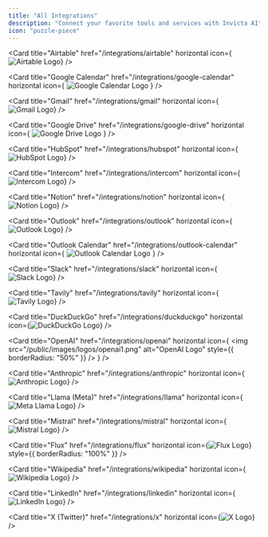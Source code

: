 ```yaml
---
title: "All Integrations"
description: "Connect your favorite tools and services with Invicta AI"
icon: "puzzle-piece"
---
```


<CardGroup cols={2}>

<Card
  title="Airtable"
  href="/integrations/airtable"
  horizontal
  icon={<img src="/public/images/logos/airtable.png" alt="Airtable Logo" />}
/>

<Card
  title="Google Calendar"
  href="/integrations/google-calendar"
  horizontal
  icon={
    <img
      src="/public/images/logos/google-calendar.png"
      alt="Google Calendar Logo"
    />
  }
/>

<Card
  title="Gmail"
  href="/integrations/gmail"
  horizontal
  icon={<img src="/public/images/logos/gmail.png" alt="Gmail Logo" />}
/>

<Card
  title="Google Drive"
  href="/integrations/google-drive"
  horizontal
  icon={
    <img src="/public/images/logos/google-drive.png" alt="Google Drive Logo" />
  }
/>

<Card
  title="HubSpot"
  href="/integrations/hubspot"
  horizontal
  icon={<img src="/public/images/logos/hubspot.png" alt="HubSpot Logo" />}
/>

<Card
  title="Intercom"
  href="/integrations/intercom"
  horizontal
  icon={<img src="/public/images/logos/intercom.png" alt="Intercom Logo" />}
/>

<Card
  title="Notion"
  href="/integrations/notion"
  horizontal
  icon={<img src="/public/images/logos/notion.png" alt="Notion Logo" />}
/>

<Card
  title="Outlook"
  href="/integrations/outlook"
  horizontal
  icon={<img src="/public/images/logos/outlook.png" alt="Outlook Logo" />}
/>

<Card
  title="Outlook Calendar"
  href="/integrations/outlook-calendar"
  horizontal
  icon={
    <img
      src="/public/images/logos/outlook-calendar.png"
      alt="Outlook Calendar Logo"
    />
  }
/>

<Card
  title="Slack"
  href="/integrations/slack"
  horizontal
  icon={<img src="/public/images/logos/slack.png" alt="Slack Logo" />}
/>

<Card
  title="Tavily"
  href="/integrations/tavily"
  horizontal
  icon={<img src="/public/images/logos/tavily.png" alt="Tavily Logo" />}
/>

<Card
  title="DuckDuckGo"
  href="/integrations/duckduckgo"
  horizontal
  icon={<img src="/public/images/logos/duckduckgo.png" alt="DuckDuckGo Logo" />}
/>

<Card
  title="OpenAI"
  href="/integrations/openai"
  horizontal
  icon={
    <img
      src="/public/images/logos/openai1.png"
      alt="OpenAI Logo"
      style={{ borderRadius: "50%" }}
    />
  }
/>

<Card
  title="Anthropic"
  href="/integrations/anthropic"
  horizontal
  icon={<img src="/public/images/logos/anthropic.png" alt="Anthropic Logo" />}
/>

<Card
  title="Llama (Meta)"
  href="/integrations/llama"
  horizontal
  icon={<img src="/public/images/logos/meta.png" alt="Meta Llama Logo" />}
/>

<Card
  title="Mistral"
  href="/integrations/mistral"
  horizontal
  icon={<img src="/public/images/logos/mistral.png" alt="Mistral Logo" />}
/>

<Card
  title="Flux"
  href="/integrations/flux"
  horizontal
  icon={<img src="/public/images/logos/flux.png" alt="Flux Logo" />}
  style={{ borderRadius: "100%" }}
/>

<Card
  title="Wikipedia"
  href="/integrations/wikipedia"
  horizontal
  icon={<img src="/public/images/logos/wikipedia.png" alt="Wikipedia Logo" />}
/>

<Card
  title="LinkedIn"
  href="/integrations/linkedin"
  horizontal
  icon={<img src="/public/images/logos/linkedin.png" alt="LinkedIn Logo" />}
/>

<Card
  title="X (Twitter)"
  href="/integrations/x"
  horizontal
  icon={<img src="/public/images/logos/x.png" alt="X Logo" />}
/>

</CardGroup>
